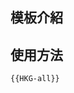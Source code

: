 <includeonly><!-- 在這裡加入模板的保護標識 --></includeonly><noinclude>{{Documentation subpage}}</noinclude>
<!-- 在本行下編輯模板說明 -->
== 模板介紹 ==

== 使用方法 ==
<pre>
{{HKG-all}}
</pre>

<includeonly>
[[Category:香港旗帜模板|{{PAGENAME}}]]
[[Category:旗帜-国籍-身份标示模板|{{PAGENAME}}]]
[[Category:模板說明文件導航模板|{{PAGENAME}}]]
</includeonly>